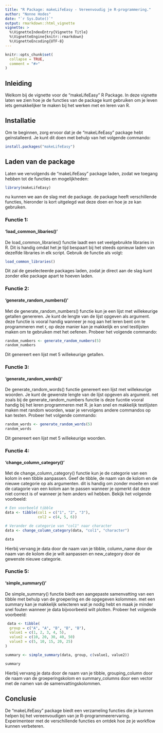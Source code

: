 ---
title: "R Package: makeLifeEasy - Vereenvoudig je R-programmering."
author: "Nonne Hodes"
date: "`r Sys.Date()`"
output: rmarkdown::html_vignette
vignette: >
  %\VignetteIndexEntry{Vignette Title}
  %\VignetteEngine{knitr::rmarkdown}
  %\VignetteEncoding{UTF-8}
---

```{r setup, include = FALSE}
knitr::opts_chunk$set(
  collapse = TRUE,
  comment = "#>"
)
```

## Inleiding

Welkom bij de vignette voor de "makeLifeEasy" R Package. In deze vignette laten we zien hoe je de functies van de package kunt gebruiken om je leven iets gemakkelijker te maken bij het werken met en leren van R.


## Installatie

Om te beginnen, zorg ervoor dat je de "makeLifeEasy" package hebt geïnstalleerd. Je kunt dit doen met behulp van het volgende commando:

```r
install.packages("makeLifeEasy")

``` 

## Laden van de package

Laten we vervolgends de "makeLifeEasy" package laden, zodat we toegang hebben tot de functies en mogelijkheden:

```r
library(makeLifeEasy)
```

nu kunnen we aan de slag met de package. de package heeft verschillende functies, hieronder is kort uitgelegd wat deze doen en hoe je ze kan gebruiken. 


### Functie 1:

#### 'load_common_libaries()'

De load_common_libraries() functie laadt een set veelgebruikte libraries in R. Dit is handig omdat het je tijd bespaart bij het steeds opnieuw laden van dezelfde libraries in elk script. Gebruik de functie als volgt:

```r
load_common_libraries()
```
Dit zal de geselecteerde packages laden, zodat je direct aan de slag kunt zonder elke package apart te hoeven laden.

### Functie 2: 

#### 'generate_random_numbers()'

Met de generate_random_numbers() functie kun je een lijst met willekeurige getallen genereren. Je kunt de lengte van de lijst opgeven als argument. deze functie is vooral handig wanneer je nog aan het leren bent om te programmeren met r, op deze manier kan je makkelijk en snel testlijsten maken om te gebruiken met het oefenen. Probeer het volgende commando:

```r
random_numbers <- generate_random_numbers(5)
random_numbers
```

Dit genereert een lijst met 5 willekeurige getallen.

### Functie 3:

#### 'generate_random_words()'

De generate_random_words() functie genereert een lijst met willekeurige woorden. Je kunt de gewenste lengte van de lijst opgeven als argument. net zoals bij de generate_random_numbers functie is deze fucntie vooral handig bij het leren programmeren met R. je kan snel en makkelijk testlijsten maken met random woorden, waar je vervolgens andere commandos op kan testen. Probeer het volgende commando:

```r
random_words <- generate_random_words(5)
random_words

```

Dit genereert een lijst met 5 willekeurige woorden.


### Functie 4:

#### 'change_column_category()'

Met de change_column_category() functie kun je de categorie van een kolom in een tibble aanpassen. Geef de tibble, de naam van de kolom en de nieuwe categorie op als argumenten. dit is handig om zonder moeite en snel de catagorie van een kolom aan te passen wanneer je opmerkt dat deze niet correct is of wanneer je hem anders wil hebben.  Bekijk het volgende voorbeeld:

```r
# Een voorbeeld tibble
data <- tibble(col1 = c("1", "2", "3"),
               col2 = c(4, 5, 6))

# Verander de categorie van "col1" naar character
data <- change_column_category(data, "col1", "character")

data

```

Hierbij vervang je data door de naam van je tibble, column_name door de naam van de kolom die je wilt aanpassen en new_category door de gewenste nieuwe categorie.


### Functie 5:

#### 'simple_summary()'

De simple_summary() functie biedt een aangepaste samenvatting van een tibble met behulp van de groepering en de opgegeven kolommen. met een summary kan je makkelijk selecteren wat je nodig hebt en maak je minder snel fouten wanneer je data bijvoorbeeld wilt plotten. Probeer het volgende voorbeeld:

```r
 data <- tibble(
  group = c("A", "A", "B", "B", "B"),
  value1 = c(1, 2, 3, 4, 5),
  value2 = c(10, 20, 30, 40, 50)
  value3 = c(5, 10, 15, 20, 25)
)

summary <- simple_summary(data, group, c(value1, value2))

summary

```

Hierbij vervang je data door de naam van je tibble, grouping_column door de naam van de groeperingskolom en summary_columns door een vector met de namen van de samenvattingskolommen.

## Conclusie

De "makeLifeEasy" package biedt een verzameling functies die je kunnen helpen bij het vereenvoudigen van je R-programmeerervaring. Experimenteer met de verschillende functies en ontdek hoe ze je workflow kunnen verbeteren.

